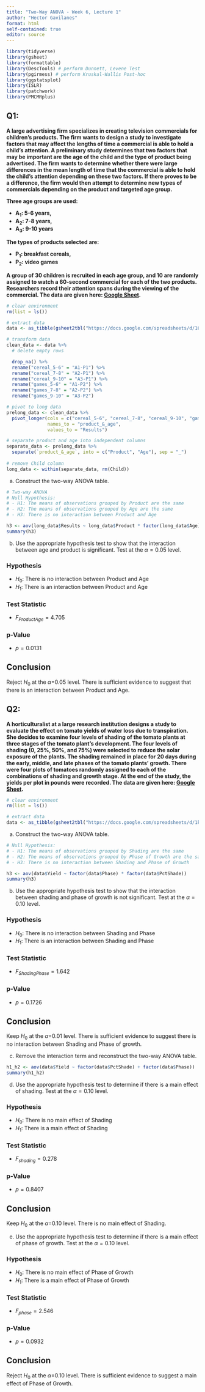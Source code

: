 ```yaml
---
title: "Two-Way ANOVA - Week 6, Lecture 1"
author: "Hector Gavilanes"
format: html
self-contained: true
editor: source
---
```

```r
library(tidyverse)
library(gsheet)
library(formattable)
library(DescTools) # perform Dunnett, Levene Test
library(pgirmess) # perform Kruskal-Wallis Post-hoc
library(ggstatsplot)
library(ISLR)
library(patchwork)
library(PMCMRplus)
```
## Q1:

**A large advertising firm specializes in creating television commercials for children's products. The firm wants to design a study to investigate factors that may affect the lengths of time a commercial is able to hold a child's attention. A preliminary study determines that two factors that may be important are the age of the child and the type of product being advertised. The firm wants to determine whether there were large differences in the mean length of time that the commercial is able to hold the child's attention depending on these two factors. If there proves to be a difference, the firm would then attempt to determine new types of commercials depending on the product and targeted age group.**

**Three age groups are used:**

-   **A**<sub>**1**</sub>**: 5-6 years,**
-   **A**<sub>**2**</sub>**: 7-8 years,**
-   **A**<sub>**3**</sub>**: 9-10 years**

**The types of products selected are:**

-   **P**<sub>**1**</sub>**: breakfast cereals,**
-   **P**<sub>**2**</sub>**: video games**

**A group of 30 children is recruited in each age group, and 10 are randomly assigned to watch a 60-second commercial for each of the two products. Researchers record their attention spans during the viewing of the commercial. The data are given here: [Google Sheet](https://docs.google.com/spreadsheets/d/16_HOSmIBDD9oYY1oBQ5Df6eFH9nT6GgO1UWcbMZNLUo/edit?usp=sharing).**

```r
# clear environment
rm(list = ls())

# extract data
data <- as_tibble(gsheet2tbl("https://docs.google.com/spreadsheets/d/16_HOSmIBDD9oYY1oBQ5Df6eFH9nT6GgO1UWcbMZNLUo/edit?usp=sharing"))

# transform data
clean_data <- data %>% 
  # delete empty rows

  drop_na() %>%
  rename("cereal_5-6" = "A1-P1") %>% 
  rename("cereal_7-8" = "A2-P1") %>% 
  rename("cereal_9-10" = "A3-P1") %>% 
  rename("games_5-6" = "A1-P2") %>% 
  rename("games_7-8" = "A2-P2") %>% 
  rename("games_9-10" = "A3-P2")

# pivot to long data
prelong_data <- clean_data %>%
  pivot_longer(cols = c("cereal_5-6", "cereal_7-8", "cereal_9-10", "games_5-6", "games_7-8", "games_9-10"),
               names_to = "product_&_age",
               values_to = "Results")

# separate product and age into independent columns
separate_data <- prelong_data %>% 
  separate(`product_&_age`, into = c("Product", "Age"), sep = "_")
  
# remove Child column
long_data <- within(separate_data, rm(Child)) 

```

a.  Construct the two-way ANOVA table.
```r
# Two-way ANOVA
# Null Hypothesis:
# - H1: The means of observations grouped by Product are the same
# - H2: The means of observations grouped by Age are the same
# - H3: There is no interaction between Product and Age

h3 <- aov(long_data$Results ~ long_data$Product * factor(long_data$Age))
summary(h3)
```

b.  Use the appropriate hypothesis test to show that the interaction between age and product is significant. Test at the $\alpha=0.05$ level.

### Hypothesis
- $H_0$: There is no interaction between Product and Age\
- $H_1$: There is an interaction between Product and Age 

### Test Statistic
- $F_{ProductAge} = 4.705$

### p-Value
- $p = 0.0131$

## Conclusion
Reject $H_0$ at the $\alpha$=0.05 level. There is sufficient evidence to suggest that there is an interaction between Product and Age.

## Q2:

**A horticulturalist at a large research institution designs a study to evaluate the effect on tomato yields of water loss due to transpiration. She decides to examine four levels of shading of the tomato plants at three stages of the tomato plant's development. The four levels of shading (0, 25%, 50%, and 75%) were selected to reduce the solar exposure of the plants. The shading remained in place for 20 days during the early, middle, and late phases of the tomato plants' growth. There were four plots of tomatoes randomly assigned to each of the combinations of shading and growth stage. At the end of the study, the yields per plot in pounds were recorded. The data are given here: [Google Sheet](https://docs.google.com/spreadsheets/d/1kUxXje3cTl_PZFQcg8FvESo34UuGNwm1GrKGc4HN0_A/edit?usp=sharing).**

```r
# clear environment
rm(list = ls())

# extract data
data <- as_tibble(gsheet2tbl("https://docs.google.com/spreadsheets/d/1kUxXje3cTl_PZFQcg8FvESo34UuGNwm1GrKGc4HN0_A/edit?usp=sharing"))
```

a.  Construct the two-way ANOVA table.
```r
# Null Hypothesis:
# - H1: The means of observations grouped by Shading are the same
# - H2: The means of observations grouped by Phase of Growth are the same
# - H3: There is no interaction between Shading and Phase of Growth

h3 <- aov(data$Yield ~ factor(data$Phase) * factor(data$PctShade))
summary(h3)

```

b.  Use the appropriate hypothesis test to show that the interaction between shading and phase of growth is not significant. Test at the $\alpha=0.10$ level.

### Hypothesis
- $H_0$: There is no interaction between Shading and Phase\
- $H_1$: There is an interaction between Shading and Phase 

### Test Statistic
- $F_{ShadingPhase} = 1.642$

### p-Value
- $p = 0.1726$

## Conclusion
Keep $H_0$ at the $\alpha$=0.01 level. There is sufficient evidence to suggest there is no interaction between Shading and Phase of growth.

c.  Remove the interaction term and reconstruct the two-way ANOVA table.

```r
h1_h2 <- aov(data$Yield ~ factor(data$PctShade) + factor(data$Phase))
summary(h1_h2)
```

d.  Use the appropriate hypothesis test to determine if there is a main effect of shading. Test at the $\alpha=0.10$ level.

### Hypothesis
- $H_0$: There is no main effect of Shading\
- $H_1$: There is a main effect of Shading 

### Test Statistic
- $F_{shading} = 0.278$

### p-Value
- $p = 0.8407$

## Conclusion
Keep $H_0$ at the $\alpha$=0.10 level. There is no main effect of Shading.

e.  Use the appropriate hypothesis test to determine if there is a main effect of phase of growth. Test at the $\alpha=0.10$ level.

### Hypothesis
- $H_0$: There is no main effect of Phase of Growth\
- $H_1$: There is a main effect of Phase of Growth 

### Test Statistic
- $F_{phase} = 2.546$

### p-Value
- $p = 0.0932$

## Conclusion
Reject $H_0$ at the $\alpha$=0.10 level. There is sufficient evidence to suggest a main effect of Phase of Growth.